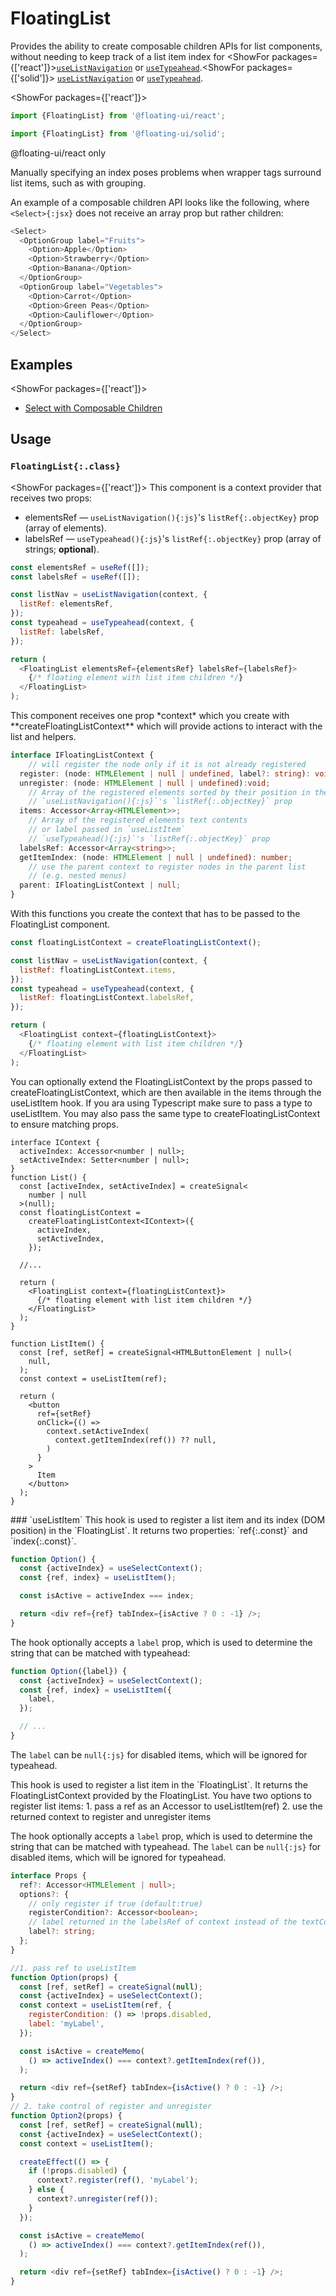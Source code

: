<PageCard>

# FloatingList

Provides the ability to create composable children APIs for list
components, without needing to keep track of a list item index
for <ShowFor
packages={['react']}>[`useListNavigation`](/docs/react/useListNavigation)
or [`useTypeahead`](/docs/react/useTypeahead).</ShowFor><ShowFor
packages={['solid']}>
[`useListNavigation`](/docs/solid/useListNavigation) or
[`useTypeahead`](/docs/solid/useTypeahead).</ShowFor>

<ShowFor packages={['react']}>

```js
import {FloatingList} from '@floating-ui/react';
```

</ShowFor>
<ShowFor packages={['solid']}>

```js
import {FloatingList} from '@floating-ui/solid';
```

</ShowFor>
<ShowFor packages={['react-dom']}>

<PackageLimited>@floating-ui/react only</PackageLimited>

</ShowFor>

</PageCard>

Manually specifying an index poses problems when wrapper tags
surround list items, such as with grouping.

An example of a composable children API looks like the following,
where `<Select>{:jsx}` does not receive an array prop but rather
children:

```js
<Select>
  <OptionGroup label="Fruits">
    <Option>Apple</Option>
    <Option>Strawberry</Option>
    <Option>Banana</Option>
  </OptionGroup>
  <OptionGroup label="Vegetables">
    <Option>Carrot</Option>
    <Option>Green Peas</Option>
    <Option>Cauliflower</Option>
  </OptionGroup>
</Select>
```

## Examples

<ShowFor packages={['react']}>
  - [Select with Composable
  Children](https://codesandbox.io/s/floating-ui-react-select-with-composable-children-qsuw76?file=/src/App.tsx)
</ShowFor>

## Usage

### `FloatingList{:.class}`

<ShowFor packages={['react']}>
This component is a context provider that receives two props:
- <WordHighlight id="a">elementsRef</WordHighlight> — `useListNavigation(){:js}`'s `listRef{:.objectKey}` prop (array of elements).
- <WordHighlight id="b">labelsRef</WordHighlight> — `useTypeahead(){:js}`'s `listRef{:.objectKey}` prop (array of strings; **optional**).

```js /elementsRef/1,2,4#a /labelsRef/1,2,4#b
const elementsRef = useRef([]);
const labelsRef = useRef([]);

const listNav = useListNavigation(context, {
  listRef: elementsRef,
});
const typeahead = useTypeahead(context, {
  listRef: labelsRef,
});

return (
  <FloatingList elementsRef={elementsRef} labelsRef={labelsRef}>
    {/* floating element with list item children */}
  </FloatingList>
);
```

</ShowFor>
<ShowFor packages={['solid']}>
This component receives one prop *context* which you create with **createFloatingListContext** which will provide actions to interact with the list and helpers.

```ts
interface IFloatingListContext {
	// will register the node only if it is not already registered
  register: (node: HTMLElement | null | undefined, label?: string): void;
  unregister: (node: HTMLElement | null | undefined):void;
	// Array of the registered elements sorted by their position in the DOM
	// `useListNavigation(){:js}`'s `listRef{:.objectKey}` prop
  items: Accessor<Array<HTMLElement>>;
	// Array of the registered elements text contents
	// or label passed in `useListItem`
	// `useTypeahead(){:js}`'s `listRef{:.objectKey}` prop
  labelsRef: Accessor<Array<string>>;
  getItemIndex: (node: HTMLElement | null | undefined): number;
	// use the parent context to register nodes in the parent list
	// (e.g. nested menus)
  parent: IFloatingListContext | null;
}
```

With this functions you create the context that has to be passed
to the FloatingList component.

```js /floatingListContext.items/1,2,4#a /floatingListContext.labelsRef/1,2,4#b  /floatingListContext/1,2,4#c
const floatingListContext = createFloatingListContext();

const listNav = useListNavigation(context, {
  listRef: floatingListContext.items,
});
const typeahead = useTypeahead(context, {
  listRef: floatingListContext.labelsRef,
});

return (
  <FloatingList context={floatingListContext}>
    {/* floating element with list item children */}
  </FloatingList>
);
```

You can optionally extend the FloatingListContext by the props
passed to createFloatingListContext, which are then available in
the items through the useListItem hook. If you ara using
Typescript make sure to pass a type to useListItem. You may also
pass the same type to createFloatingListContext to ensure
matching props.

```tsx
interface IContext {
  activeIndex: Accessor<number | null>;
  setActiveIndex: Setter<number | null>;
}
function List() {
  const [activeIndex, setActiveIndex] = createSignal<
    number | null
  >(null);
  const floatingListContext =
    createFloatingListContext<IContext>({
      activeIndex,
      setActiveIndex,
    });

  //...

  return (
    <FloatingList context={floatingListContext}>
      {/* floating element with list item children */}
    </FloatingList>
  );
}

function ListItem() {
  const [ref, setRef] = createSignal<HTMLButtonElement | null>(
    null,
  );
  const context = useListItem(ref);

  return (
    <button
      ref={setRef}
      onClick={() =>
        context.setActiveIndex(
          context.getItemIndex(ref()) ?? null,
        )
      }
    >
      Item
    </button>
  );
}
```

</ShowFor>
### `useListItem`
<ShowFor packages={['react']}>
This hook is used to register a list item and its index (DOM
position) in the `FloatingList`. It returns two properties:
`ref{:.const}` and `index{:.const}`.

```js {3} /ref/1,3 /index/
function Option() {
  const {activeIndex} = useSelectContext();
  const {ref, index} = useListItem();

  const isActive = activeIndex === index;

  return <div ref={ref} tabIndex={isActive ? 0 : -1} />;
}
```

The hook optionally accepts a `label` prop, which is used to
determine the string that can be matched with typeahead:

```js /label/
function Option({label}) {
  const {activeIndex} = useSelectContext();
  const {ref, index} = useListItem({
    label,
  });

  // ...
}
```

The `label` can be `null{:js}` for disabled items, which will be
ignored for typeahead.

</ShowFor>
<ShowFor packages={['solid']}>
This hook is used to register a list item in the `FloatingList`. It returns the FloatingListContext provided by the FloatingList.
You have two options to register list items:
1. pass a ref as an Accessor to useListItem(ref)
2. use the returned context to register and unregister items

The hook optionally accepts a `label` prop, which is used to
determine the string that can be matched with typeahead. The
`label` can be `null{:js}` for disabled items, which will be
ignored for typeahead.

```ts
interface Props {
  ref?: Accessor<HTMLElement | null>;
  options?: {
    // only register if true (default:true)
    registerCondition?: Accessor<boolean>;
    // label returned in the labelsRef of context instead of the textContent
    label?: string;
  };
}
```

```js {5-8,20,22-28}
//1. pass ref to useListItem
function Option(props) {
  const [ref, setRef] = createSignal(null);
  const {activeIndex} = useSelectContext();
  const context = useListItem(ref, {
    registerCondition: () => !props.disabled,
    label: 'myLabel',
  });

  const isActive = createMemo(
    () => activeIndex() === context?.getItemIndex(ref()),
  );

  return <div ref={setRef} tabIndex={isActive() ? 0 : -1} />;
}
// 2. take control of register and unregister
function Option2(props) {
  const [ref, setRef] = createSignal(null);
  const {activeIndex} = useSelectContext();
  const context = useListItem();

  createEffect(() => {
    if (!props.disabled) {
      context?.register(ref(), 'myLabel');
    } else {
      context?.unregister(ref());
    }
  });

  const isActive = createMemo(
    () => activeIndex() === context?.getItemIndex(ref()),
  );

  return <div ref={setRef} tabIndex={isActive() ? 0 : -1} />;
}
```

</ShowFor>
